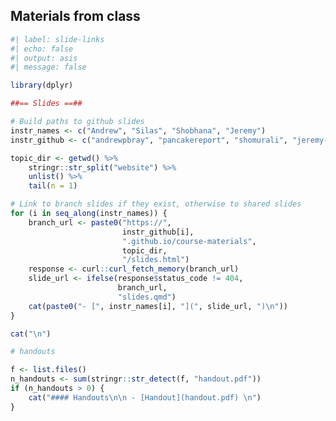 
## Materials from class

```r
#| label: slide-links
#| echo: false
#| output: asis
#| message: false

library(dplyr)

##== Slides ==##

# Build paths to github slides
instr_names <- c("Andrew", "Silas", "Shobhana", "Jeremy")
instr_github <- c("andrewpbray", "pancakereport", "shomurali", "jeremy-sanchez")

topic_dir <- getwd() %>%
    stringr::str_split("website") %>%
    unlist() %>%
    tail(n = 1)

# Link to branch slides if they exist, otherwise to shared slides
for (i in seq_along(instr_names)) {
    branch_url <- paste0("https://", 
                         instr_github[i],
                         ".github.io/course-materials", 
                         topic_dir, 
                         "/slides.html")
    response <- curl::curl_fetch_memory(branch_url)
    slide_url <- ifelse(response$status_code != 404,
                        branch_url,
                        "slides.qmd")
    cat(paste0("- [", instr_names[i], "](", slide_url, ")\n"))
}

cat("\n")

# handouts

f <- list.files()
n_handouts <- sum(stringr::str_detect(f, "handout.pdf"))
if (n_handouts > 0) {
    cat("#### Handouts\n\n - [Handout](handout.pdf) \n")
}
```